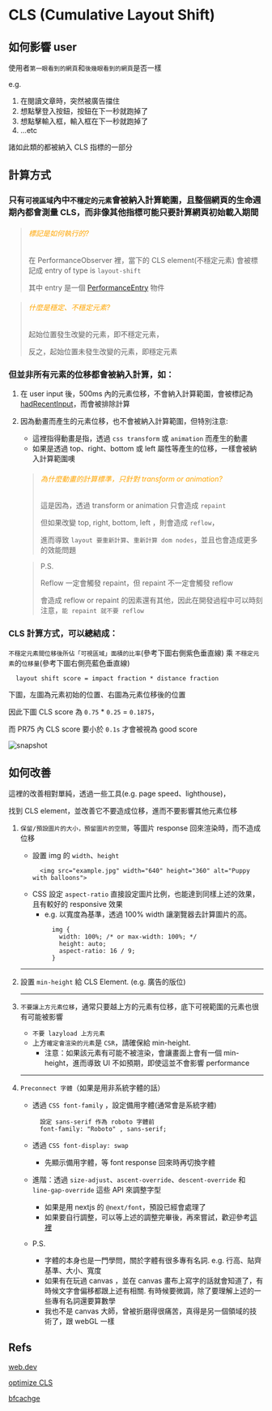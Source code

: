 # CLS (Cumulative Layout Shift)

## 如何影響 user

使用者`第一眼看到的網頁`和`後幾眼看到的網頁`是否一樣

e.g. 
  1. 在閱讀文章時，突然被廣告擋住
  2. 想點擊登入按鈕，按鈕在下一秒就跑掉了
  3. 想點擊輸入框，輸入框在下一秒就跑掉了
  4. ...etc

諸如此類的都被納入 CLS 指標的一部分

## 計算方式

### 只有`可視區域`內中`不穩定的元素`會被納入計算範圍，且整個網頁的生命週期內都會測量 CLS，而非像其他指標可能只要計算網頁初始載入期間

> ###### <font color='orange'>標記是如何執行的?</font>
> 在 PerformanceObserver 裡，當下的 CLS element(不穩定元素) 會被標記成 entry of type is `layout-shift`
>
> 其中 entry 是一個 [PerformanceEntry](https://developer.mozilla.org/en-US/docs/Web/API/LayoutShift) 物件

> ###### <font color='orange'>什麼是穩定、不穩定元素?</font>
> 起始位置發生改變的元素，即不穩定元素，
>
>
> 反之，起始位置未發生改變的元素，即穩定元素


### 但並非所有元素的位移都會被納入計算，如：
1. 在 user input 後，500ms 內的元素位移，不會納入計算範圍，會被標記為 [hadRecentInput](https://wicg.github.io/layout-instability/#dom-layoutshift-hadrecentinput)，而會被排除計算

2. 因為動畫而產生的元素位移，也不會被納入計算範圍，但特別注意:
    * 這裡指得動畫是指，透過 `css transform` 或 `animation` 而產生的動畫
    * 如果是透過 top、right、bottom 或 left 屬性等產生的位移，一樣會被納入計算範圍噢

    > ###### <font color='orange'>為什麼動畫的計算標準，只針對 transform or animation?</font>
    > 這是因為，透過 transform or animation 只會造成 `repaint`
    >
    >
    > 但如果改變 top, right, bottom, left ，則會造成 `reflow`，
    > 
    > 進而導致 `layout 要重新計算`、`重新計算 dom nodes`，並且也會造成更多的效能問題
    >
    
    > P.S.
    >
    > Reflow 一定會觸發 repaint，但 repaint 不一定會觸發 reflow
    >
    > 會造成 reflow or repaint 的因素還有其他，因此在開發過程中可以時刻注意，`能 repaint 就不要 reflow`


### CLS 計算方式，可以總結成：
  `不穩定元素間位移後所佔「可視區域」面積的比率`(參考下圖右側紫色垂直線) 乘 `不穩定元素`的`位移量`(參考下圖右側亮藍色垂直線)
  ```text
    layout shift score = impact fraction * distance fraction
  ```

下圖，左圖為元素初始的位置、右圖為元素位移後的位置

因此下圖 CLS score 為 `0.75` * `0.25` = `0.1875`，

而 PR75 內 CLS score 要小於 `0.1s` 才會被視為 good score

![snapshot](assets/asset-1.png)

## 如何改善

這裡的改善相對單純，透過一些工具(e.g. page speed、lighthouse)，

找到 CLS element，並改善它不要造成位移，進而不要影響其他元素位移


1. `保留/預設圖片的大小，預留圖片的空間`，等圖片 response 回來渲染時，而不造成位移
    - 設置 img 的 `width`、`height`
      ```plain
        <img src="example.jpg" width="640" height="360" alt="Puppy with balloons">
      ```
    - CSS 設定 `aspect-ratio` 直接設定圖片比例，也能達到同樣上述的效果，且有較好的 responsive 效果 
      - e.g. 以寬度為基準，透過 100% width 讓瀏覽器去計算圖片的高。
        ```plain
          img {
            width: 100%; /* or max-width: 100%; */
            height: auto;
            aspect-ratio: 16 / 9;
          }
        ```

    ---

2. 設置 `min-height` 給 CLS Element. (e.g. 廣告的版位)

    ---

3. `不要讓上方元素位移`，通常只要越上方的元素有位移，底下可視範圍的元素也很有可能被影響
    - `不要 lazyload 上方元素`
    - 上方`確定會渲染的元素`是 `CSR`，請確保給 min-height. 
      - 注意：如果該元素有可能不被渲染，會讓畫面上會有一個 min-height，進而導致 UI 不如預期，即使這並不會影響 performance
    ---

4. `Preconnect 字體`（如果是用非系統字體的話）
    - 透過 `CSS font-family` ，設定備用字體(通常會是系統字體)
      ```plain
        設定 sans-serif 作為 roboto 字體前
        font-family: "Roboto" , sans-serif;
      ```
    - 透過 `CSS font-display: swap`
      - 先顯示備用字體，等 font response 回來時再切換字體
    
    - 進階：透過 `size-adjust`、`ascent-override`、`descent-override` 和 `line-gap-override` 這些 API 來調整字型
      - 如果是用 nextjs 的 `@next/font`，預設已經會處理了
      - 如果要自行調整，可以等上述的調整完畢後，再來嘗試，歡迎參考[這裡](https://developer.chrome.com/blog/font-fallbacks)

    - P.S.
      - 字體的本身也是一門學問，關於字體有很多專有名詞. e.g. 行高、貼齊基準、大小、寬度
      - 如果有在玩過 canvas ，並在 canvas 畫布上寫字的話就會知道了，有時候文字會偏移都跟上述有相關. 有時候要微調，除了要理解上述的一些專有名詞還要算數學
      - 我也不是 canvas 大師，曾被折磨得很痛苦，真得是另一個領域的技術了，跟 webGL 一樣

## Refs

[web.dev](https://web.dev/articles/cls?hl=en)

[optimize CLS](https://web.dev/articles/optimize-cls)

[bfcachge](https://web.dev/articles/bfcache)
